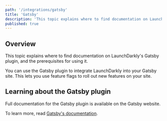 ```yaml
---
path: '/integrations/gatsby'
title: 'Gatsby'
description: 'This topic explains where to find documentation on LaunchDarkly's Gatsby plugin, and the prerequisites for using it.'
published: true
---
```


## Overview

This topic explains where to find documentation on LaunchDarkly's Gatsby plugin, and the prerequisites for using it. 

You can use the Gatsby plugin to integrate LaunchDarkly into your Gatsby site. This lets you use feature flags to roll out new features on your site.

## Learning about the Gatsby plugin

Full documentation for the Gatsby plugin is available on the Gatsby website. 

To learn more, read [Gatsby's documentation](https://www.gatsbyjs.org/packages/gatsby-plugin-launchdarkly/).